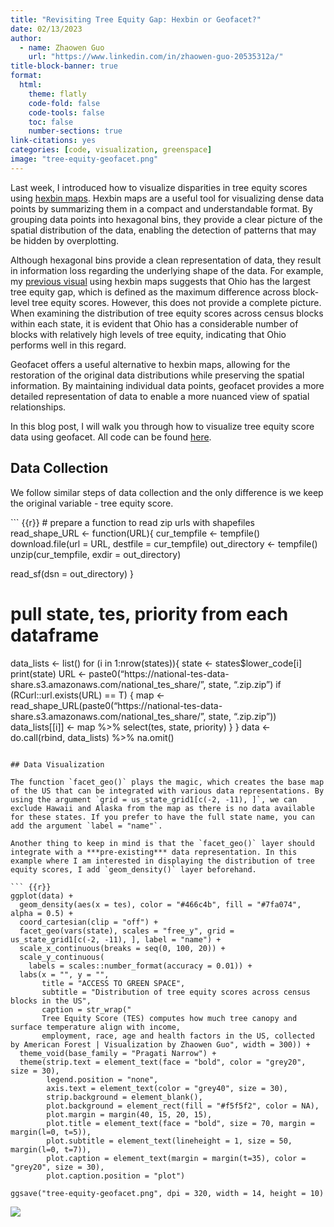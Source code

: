```yaml
---
title: "Revisiting Tree Equity Gap: Hexbin or Geofacet?"
date: 02/13/2023
author:
  - name: Zhaowen Guo
    url: "https://www.linkedin.com/in/zhaowen-guo-20535312a/"
title-block-banner: true
format:
  html:
    theme: flatly
    code-fold: false
    code-tools: false
    toc: false
    number-sections: true
link-citations: yes
categories: [code, visualization, greenspace]
image: "tree-equity-geofacet.png"
---
```


Last week, I introduced how to visualize disparities in tree equity scores using [hexbin maps](https://medium.com/@zhaowenguo/green-space-for-everyone-visualizing-tree-equity-gap-9e02f5278480). Hexbin maps are a useful tool for visualizing dense data points by summarizing them in a compact and understandable format. By grouping data points into hexagonal bins, they provide a clear picture of the spatial distribution of the data, enabling the detection of patterns that may be hidden by overplotting.

Although hexagonal bins provide a clean representation of data, they result in information loss regarding the underlying shape of the data. For example, my [previous visual](https://medium.com/@zhaowenguo/green-space-for-everyone-visualizing-tree-equity-gap-9e02f5278480) using hexbin maps suggests that Ohio has the largest tree equity gap, which is defined as the maximum difference across block-level tree equity scores. However, this does not provide a complete picture. When examining the distribution of tree equity scores across census blocks within each state, it is evident that Ohio has a considerable number of blocks with relatively high levels of tree equity, indicating that Ohio performs well in this regard.

Geofacet offers a useful alternative to hexbin maps, allowing for the restoration of the original data distributions while preserving the spatial information. By maintaining individual data points, geofacet provides a more detailed representation of data to enable a more nuanced view of spatial relationships.

In this blog post, I will walk you through how to visualize tree equity score data using geofacet. All code can be found [here](tree-equity-geofacet.R).

## Data Collection

We follow similar steps of data collection and the only difference is we keep the original variable - tree equity score.

``` {{r}}
# prepare a function to read zip urls with shapefiles 
read_shape_URL <- function(URL){
  cur_tempfile <- tempfile()
  download.file(url = URL, destfile = cur_tempfile)
  out_directory <- tempfile()
  unzip(cur_tempfile, exdir = out_directory)
  
  read_sf(dsn = out_directory)
}

# pull state, tes, priority from each dataframe
data_lists <- list()
for (i in 1:nrow(states)){
  state <- states$lower_code[i]
  print(state)
  URL <- paste0("https://national-tes-data-share.s3.amazonaws.com/national_tes_share/", state, ".zip.zip")
  if (RCurl::url.exists(URL) == T) {
    map <- read_shape_URL(paste0("https://national-tes-data-share.s3.amazonaws.com/national_tes_share/", state, ".zip.zip"))
    data_lists[[i]] <- map %>% select(tes, state, priority)
  }
}
data <- do.call(rbind, data_lists) %>% na.omit()
```

## Data Visualization

The function `facet_geo()` plays the magic, which creates the base map of the US that can be integrated with various data representations. By using the argument `grid = us_state_grid1[c(-2, -11), ]`, we can exclude Hawaii and Alaska from the map as there is no data available for these states. If you prefer to have the full state name, you can add the argument `label = "name"`.

Another thing to keep in mind is that the `facet_geo()` layer should integrate with a ***pre-existing*** data representation. In this example where I am interested in displaying the distribution of tree equity scores, I add `geom_density()` layer beforehand. 

``` {{r}}
ggplot(data) +
  geom_density(aes(x = tes), color = "#466c4b", fill = "#7fa074", alpha = 0.5) +
  coord_cartesian(clip = "off") +
  facet_geo(vars(state), scales = "free_y", grid = us_state_grid1[c(-2, -11), ], label = "name") +
  scale_x_continuous(breaks = seq(0, 100, 20)) +
  scale_y_continuous(
    labels = scales::number_format(accuracy = 0.01)) +
  labs(x = "", y = "",
       title = "ACCESS TO GREEN SPACE",
       subtitle = "Distribution of tree equity scores across census blocks in the US",
       caption = str_wrap("
       Tree Equity Score (TES) computes how much tree canopy and surface temperature align with income, 
       employment, race, age and health factors in the US, collected by American Forest | Visualization by Zhaowen Guo", width = 300)) +
  theme_void(base_family = "Pragati Narrow") +
  theme(strip.text = element_text(face = "bold", color = "grey20", size = 30),
        legend.position = "none",
        axis.text = element_text(color = "grey40", size = 30),
        strip.background = element_blank(),
        plot.background = element_rect(fill = "#f5f5f2", color = NA),
        plot.margin = margin(40, 15, 20, 15),
        plot.title = element_text(face = "bold", size = 70, margin = margin(l=0, t=5)),
        plot.subtitle = element_text(lineheight = 1, size = 50, margin(l=0, t=7)),
        plot.caption = element_text(margin = margin(t=35), color = "grey20", size = 30),
        plot.caption.position = "plot")

ggsave("tree-equity-geofacet.png", dpi = 320, width = 14, height = 10)
```

![](tree-equity-geofacet.png)
